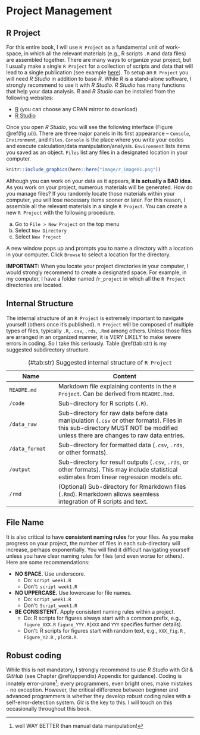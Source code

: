# Project Management

## R Project

For this entire book, I will use `R Project` as a fundamental unit of work-space, in which all the relevant materials (e.g., R scripts `.R` and data files) are assembled together. There are many ways to organize your project, but I usually make a single `R Project` for a collection of scripts and data that will lead to a single publication (see example [here](https://github.com/aterui/public-proj_stream-diversity)). To setup an `R Project` you will need *R Studio* in addition to base *R*. While *R* is a stand-alone software, I strongly recommend to use it with *R Studio*. *R Studio* has many functions that help your data analysis. *R* and *R Studio* can be installed from the following websites:

-   [R](https://www.r-project.org/) (you can choose any CRAN mirror to download)
-   [R Studio](https://rStudio.com/products/rStudio/download/)

Once you open *R Studio*, you will see the following interface (Figure \@ref(fig:ui)). There are three major panels in its first appearance -- `Console`, `Environment`, and `Files`. `Console` is the place where you write your codes and execute calculation/data manipulation/analysis. `Environment` lists items you saved as an object. `Files` list any files in a designated location in your computer.

```r
knitr::include_graphics(here::here("image/r_image01.png"))
```

Although you can work on your data as it appears, **it is actually a BAD idea**. As you work on your project, numerous materials will be generated. How do you manage files? If you randomly locate those materials within your computer, you will lose necessary items sooner or later. For this reason, I assemble all the relevant materials in a single `R Project`. You can create a new `R Project` with the following procedure.

a.  Go to `File > New Project` on the top menu
b.  Select `New Directory`
c.  Select `New Project`

A new window pops up and prompts you to name a directory with a location in your computer. Click `Browse` to select a location for the directory.

**IMPORTANT:** When you locate your project directories in your computer, I would strongly recommend to create a designated space. For example, in my computer, I have a folder named /`r_project` in which all the `R Project` directories are located.

## Internal Structure

The internal structure of an `R Project` is extremely important to navigate yourself (others once it's published). `R Project` will be composed of multiple types of files, typically `.R`, `.csv`, `.rds`, `.Rmd` among others. Unless those files are arranged in an organized manner, it is VERY LIKELY to make severe errors in coding. So I take this seriously. Table \@ref(tab:str) is my suggested subdirectory structure.

| Name           | Content                                                                                                                                                                       |
|-------------------|-----------------------------------------------------|
| `README.md`    | Markdown file explaining contents in the `R Project`. Can be derived from `README.Rmd`.                                                                                       |
| `/code`        | Sub-directory for R scripts (`.R`).                                                                                                                                           |
| `/data_raw`    | Sub-directory for raw data before data manipulation (`.csv` or other formats). Files in this sub-directory MUST NOT be modified unless there are changes to raw data entries. |
| `/data_format` | Sub-directory for formatted data (`.csv`, `.rds`, or other formats).                                                                                                          |
| `/output`      | Sub-directory for result outputs (`.csv`, `.rds`, or other formats). This may include statistical estimates from linear regression models etc.                                |
| `/rmd`         | (Optional) Sub-directory for Rmarkdown files (`.Rmd`). Rmarkdown allows seamless integration of R scripts and text.                                                           |

: (#tab:str) Suggested internal structure of `R Project`

## File Name

It is also critical to have **consistent naming rules** for your files. As you make progress on your project, the number of files in each sub-directory will increase, perhaps exponentially. You will find it difficult navigating yourself unless you have clear naming rules for files (and even worse for others). Here are some recommendations:

-   **NO SPACE.** Use underscore.
    -   Do: `script_week1.R`
    -   Don't: `script week1.R`
-   **NO UPPERCASE.** Use lowercase for file names.
    -   Do: `script_week1.R`
    -   Don't: `Script_week1.R`
-   **BE CONSISTENT.** Apply consistent naming rules within a project.
    -   Do: R scripts for figures always start with a common prefix, e.g., `figure_XXX.R` `figure_YYY.R`(`XXX` and `YYY` specifies further details).
    -   Don't: R scripts for figures start with random text, e.g., `XXX_fig.R` , `Figure_Y2.R` , `plotB.R`.

## Robust coding

While this is not mandatory, I strongly recommend to use *R Studio* with *Git* & *GitHub* (see Chapter \@ref(appendix) Appendix for guidance). Coding is innately error-prone[^01-project-1]; every programmers, even bright ones, make mistakes - no exception. However, the critical difference between beginner and advanced programmers is whether they develop robust coding rules with a self-error-detection system. *Git* is the key to this. I will touch on this occasionally throughout this book.

[^01-project-1]: well WAY BETTER than manual data manipulation!
